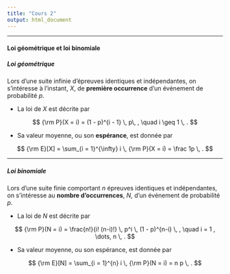 ```yaml
--- 
title: "Cours 2"
output: html_document 
---
```


** **

#### Loi géométrique et loi binomiale



##### Loi géométrique 

Lors d'une suite infinie d'épreuves identiques et indépendantes, on s'intéresse à l'instant, $X$, de 
**première occurrence** d'un événement de probabilité $p$. 

* La loi de $X$ est décrite par 

$$ {\rm P}(X = i) = (1 - p)^{i - 1}  \, p\, , \quad i \geq 1 \, . $$ 

* Sa valeur moyenne, ou son **espérance**, est donnée par

$$ {\rm E}[X] = \sum_{i = 1}^{\infty} i \, {\rm P}(X = i) = \frac 1p \, . $$

** **

##### Loi binomiale

Lors d'une suite finie comportant $n$ épreuves identiques et indépendantes, on s'intéresse au **nombre d'occurrences**, $N$, d'un événement de probabilité $p$. 

* La loi de $N$ est décrite par 

$$
{\rm P}(N = i) = \frac{n!}{i! (n-i)!} \, p^i \, (1 - p)^{n-i} \, , \quad i = 1 ,
\dots, n \, . $$ 

* Sa valeur moyenne, ou son espérance, est donnée par 

$$ {\rm
E}[N] = \sum_{i = 1}^{n} i \, {\rm P}(N = i) = n p \, . $$

